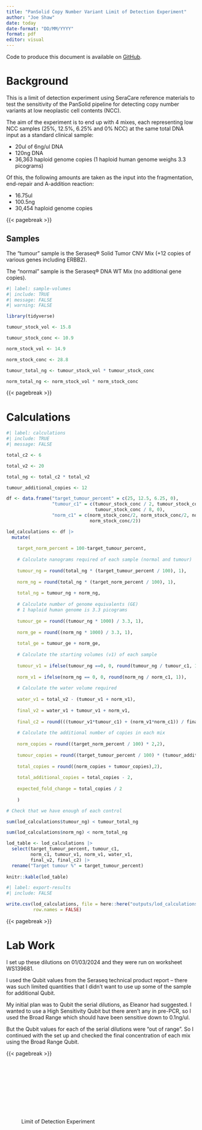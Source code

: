 ```yaml
---
title: "PanSolid Copy Number Variant Limit of Detection Experiment"
author: "Joe Shaw"
date: today
date-format: "DD/MM/YYYY"
format: pdf
editor: visual
---
```


Code to produce this document is available on [GitHub](https://github.com/joeshaw824/pansolid_cnv_validation).

# Background

This is a limit of detection experiment using SeraCare reference materials to test the sensitivity of the PanSolid pipeline for detecting copy number variants at low neoplastic cell contents (NCC).

The aim of the experiment is to end up with 4 mixes, each representing low NCC samples (25%, 12.5%, 6.25% and 0% NCC) at the same total DNA input as a standard clinical sample:

-   20ul of 6ng/ul DNA
-   120ng DNA
-   36,363 haploid genome copies (1 haploid human genome weighs 3.3 picograms)

Of this, the following amounts are taken as the input into the fragmentation, end-repair and A-addition reaction:

-   16.75ul
-   100.5ng
-   30,454 haploid genome copies

{{< pagebreak >}}

## Samples

The "tumour" sample is the Seraseq® Solid Tumor CNV Mix (+12 copies of various genes including ERBB2).

The "normal" sample is the Seraseq® DNA WT Mix (no additional gene copies).

```r
#| label: sample-volumes
#| include: TRUE
#| message: FALSE
#| warning: FALSE

library(tidyverse)

tumour_stock_vol <- 15.8

tumour_stock_conc <- 10.9 

norm_stock_vol <- 14.9

norm_stock_conc <- 28.8

tumour_total_ng <- tumour_stock_vol * tumour_stock_conc

norm_total_ng <- norm_stock_vol * norm_stock_conc

```

{{< pagebreak >}}

# Calculations

```r
#| label: calculations
#| include: TRUE
#| message: FALSE

total_c2 <- 6

total_v2 <- 20

total_ng <- total_c2 * total_v2

tumour_additional_copies <- 12

df <- data.frame("target_tumour_percent" = c(25, 12.5, 6.25, 0),
                 "tumour_c1" = c(tumour_stock_conc / 2, tumour_stock_conc / 4, 
                                 tumour_stock_conc / 8, 0),
                 "norm_c1" = c(norm_stock_conc/2, norm_stock_conc/2, norm_stock_conc/2, 
                               norm_stock_conc/2))

lod_calculations <- df |> 
  mutate(
    
    target_norm_percent = 100-target_tumour_percent,
    
    # Calculate nanograms required of each sample (normal and tumour)
    
    tumour_ng = round(total_ng * (target_tumour_percent / 100), 1),
    
    norm_ng = round(total_ng * (target_norm_percent / 100), 1),
    
    total_ng = tumour_ng + norm_ng,
    
    # Calculate number of genome equivalents (GE) 
    # 1 haploid human genome is 3.3 picograms
    
    tumour_ge = round((tumour_ng * 1000) / 3.3, 1),
    
    norm_ge = round((norm_ng * 1000) / 3.3, 1),
    
    total_ge = tumour_ge + norm_ge,
    
    # Calculate the starting volumes (v1) of each sample
    
    tumour_v1 = ifelse(tumour_ng ==0, 0, round(tumour_ng / tumour_c1, 1)),
    
    norm_v1 = ifelse(norm_ng == 0, 0, round(norm_ng / norm_c1, 1)),
    
    # Calculate the water volume required
    
    water_v1 = total_v2 - (tumour_v1 + norm_v1),
    
    final_v2 = water_v1 + tumour_v1 + norm_v1,
    
    final_c2 = round(((tumour_v1*tumour_c1) + (norm_v1*norm_c1)) / final_v2,0),
    
    # Calculate the additional number of copies in each mix
    
    norm_copies = round((target_norm_percent / 100) * 2,2),
    
    tumour_copies = round((target_tumour_percent / 100) * (tumour_additional_copies + 2),2),
    
    total_copies = round((norm_copies + tumour_copies),2),
    
    total_additional_copies = total_copies - 2,
    
    expected_fold_change = total_copies / 2
    
    )

# Check that we have enough of each control

sum(lod_calculations$tumour_ng) < tumour_total_ng

sum(lod_calculations$norm_ng) < norm_total_ng

lod_table <- lod_calculations |> 
  select(target_tumour_percent, tumour_c1, 
         norm_c1, tumour_v1, norm_v1, water_v1, 
         final_v2, final_c2) |> 
  rename("Target tumour %" = target_tumour_percent)
  
knitr::kable(lod_table)

```

```r
#| label: export-results
#| include: FALSE

write.csv(lod_calculations, file = here::here("outputs/lod_calculations.csv"),
          row.names = FALSE)

```

{{< pagebreak >}}

# Lab Work

I set up these dilutions on 01/03/2024 and they were run on worksheet WS139681.

I used the Qubit values from the Seraseq technical product report – there was such limited quantities that I didn’t want to use up some of the sample for additional Qubit.

My initial plan was to Qubit the serial dilutions, as Eleanor had suggested. I wanted to use a High Sensitivity Qubit but there aren’t any in pre-PCR, so I used the Broad Range which should have been sensitive down to 0.1ng/ul.

But the Qubit values for each of the serial dilutions were “out of range”. So I continued with the set up and checked the final concentration of each mix using the Broad Range Qubit. 

{{< pagebreak >}}

![Limit of Detection Experiment](C:/Users/joseph.shaw2/Documents/pansolid_cnv_validation/images/joseph.shaw2_04-03-2024_09-26-29-PR-24977-RICOH.pdf)

